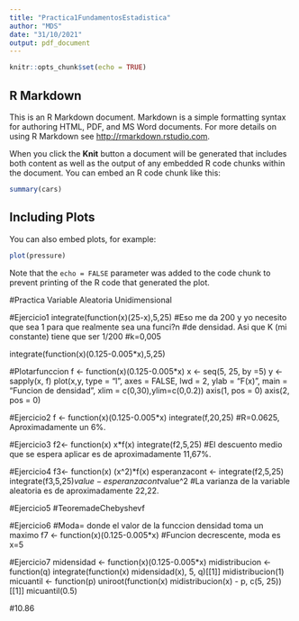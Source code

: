 ```yaml
---
title: "Practica1FundamentosEstadistica"
author: "MDS"
date: "31/10/2021"
output: pdf_document
---
```


```r
knitr::opts_chunk$set(echo = TRUE)
```

## R Markdown

This is an R Markdown document. Markdown is a simple formatting syntax for authoring HTML, PDF, and MS Word documents. For more details on using R Markdown see <http://rmarkdown.rstudio.com>.

When you click the **Knit** button a document will be generated that includes both content as well as the output of any embedded R code chunks within the document. You can embed an R code chunk like this:

```r
summary(cars)
```

## Including Plots

You can also embed plots, for example:

```r
plot(pressure)
```

Note that the `echo = FALSE` parameter was added to the code chunk to prevent printing of the R code that generated the plot.


#Practica Variable Aleatoria Unidimensional

#Ejercicio1
integrate(function(x)(25-x),5,25)
#Eso me da 200 y yo necesito que sea 1 para que realmente sea una funci?n 
#de densidad. Asi que K (mi constante) tiene que ser 1/200
#k=0,005

integrate(function(x)(0.125-0.005*x),5,25)

#Plotarfunccion
f <- function(x)(0.125-0.005*x)
x <- seq(5, 25, by =5)
y <- sapply(x, f)
plot(x,y, type = "l", axes = FALSE, lwd = 2,
     ylab = "F(x)", main = "Funcion de densidad", xlim = c(0,30),ylim=c(0,0.2))
axis(1, pos = 0)
axis(2, pos = 0)


#Ejercicio2
f <- function(x)(0.125-0.005*x)
integrate(f,20,25)
#R=0.0625, Aproximadamente un 6%.

#Ejercicio3
f2<- function(x) x*f(x)
integrate(f2,5,25)
#El descuento medio que se espera aplicar es de aproximadamente 11,67%.

#Ejercicio4
f3<- function(x) (x^2)*f(x)
esperanzacont <- integrate(f2,5,25)
integrate(f3,5,25)$value - esperanzacont$value^2
#La varianza de la variable aleatoria es de aproximadamente 22,22.

#Ejercicio5
#TeoremadeChebyshevf 



#Ejercicio6
#Moda= donde el valor de la funccion densidad toma un maximo
f7 <- function(x)(0.125-0.005*x)
#Funcion decrescente, moda es x=5

#Ejercicio7
midensidad <- function(x)(0.125-0.005*x)
midistribucion <- function(q)
  integrate(function(x) midensidad(x), 5, q)[[1]]
midistribucion(1)
micuantil <- function(p) uniroot(function(x) 
  midistribucion(x) - p, c(5, 25))[[1]]
micuantil(0.5)

#10.86



